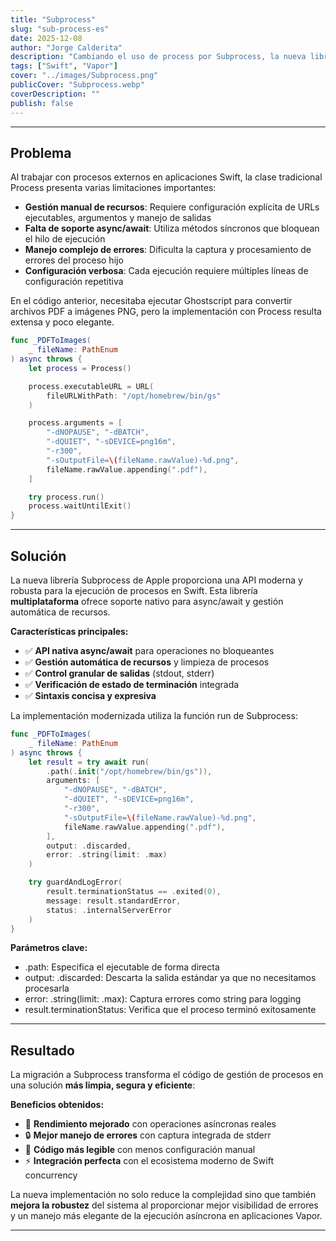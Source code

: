 ```yaml
---
title: "Subprocess"
slug: "sub-process-es"
date: 2025-12-08
author: "Jorge Calderita"
description: "Cambiando el uso de process por Subprocess, la nueva libreria Subprocess es un paquete multiplataforma para lanzar procesos en Swift."
tags: ["Swift", "Vapor"]
cover: "../images/Subprocess.png"
publicCover: "Subprocess.webp"
coverDescription: ""
publish: false
---
```

---
## Problema

Al trabajar con procesos externos en aplicaciones <span class="high">Swift</span>, la clase tradicional <span class="high">Process</span> presenta varias limitaciones importantes:

- **Gestión manual de recursos**: Requiere configuración explícita de URLs ejecutables, argumentos y manejo de salidas
- **Falta de soporte async/await**: Utiliza métodos síncronos que bloquean el hilo de ejecución
- **Manejo complejo de errores**: Dificulta la captura y procesamiento de errores del proceso hijo
- **Configuración verbosa**: Cada ejecución requiere múltiples líneas de configuración repetitiva

En el código anterior, necesitaba ejecutar <span class="high">Ghostscript</span> para convertir archivos PDF a imágenes PNG, pero la implementación con <span class="high">Process</span> resulta extensa y poco elegante.

```swift
func _PDFToImages(
    _ fileName: PathEnum
) async throws {
    let process = Process()

    process.executableURL = URL(
        fileURLWithPath: "/opt/homebrew/bin/gs"
    )

    process.arguments = [
        "-dNOPAUSE", "-dBATCH",
        "-dQUIET", "-sDEVICE=png16m",
        "-r300",
        "-sOutputFile=\(fileName.rawValue)-%d.png",
        fileName.rawValue.appending(".pdf"),
    ]

    try process.run()
    process.waitUntilExit()
}
```

---

## Solución

La nueva librería <span class="high">Subprocess</span> de Apple proporciona una API moderna y robusta para la ejecución de procesos en <span class="high">Swift</span>. Esta librería **multiplataforma** ofrece soporte nativo para <span class="high">async/await</span> y gestión automática de recursos.

**Características principales:**
- ✅ **API nativa async/await** para operaciones no bloqueantes
- ✅ **Gestión automática de recursos** y limpieza de procesos
- ✅ **Control granular de salidas** (stdout, stderr)
- ✅ **Verificación de estado de terminación** integrada
- ✅ **Sintaxis concisa y expresiva**

La implementación modernizada utiliza la función <span class="high">run</span> de <span class="high">Subprocess</span>:

```swift
func _PDFToImages(
    _ fileName: PathEnum
) async throws {
    let result = try await run(
        .path(.init("/opt/homebrew/bin/gs")),
        arguments: [
            "-dNOPAUSE", "-dBATCH",
            "-dQUIET", "-sDEVICE=png16m",
            "-r300",
            "-sOutputFile=\(fileName.rawValue)-%d.png",
            fileName.rawValue.appending(".pdf"),
        ],
        output: .discarded,
        error: .string(limit: .max)
    )

    try guardAndLogError(
        result.terminationStatus == .exited(0),
        message: result.standardError,
        status: .internalServerError
    )
}
```

**Parámetros clave:**
- <span class="high">.path</span>: Especifica el ejecutable de forma directa
- <span class="high">output: .discarded</span>: Descarta la salida estándar ya que no necesitamos procesarla
- <span class="high">error: .string(limit: .max)</span>: Captura errores como string para logging
- <span class="high">result.terminationStatus</span>: Verifica que el proceso terminó exitosamente

---

## Resultado

La migración a <span class="high">Subprocess</span> transforma el código de gestión de procesos en una solución **más limpia, segura y eficiente**:

**Beneficios obtenidos:**
- 🚀 **Rendimiento mejorado** con operaciones asíncronas reales
- 🔒 **Mejor manejo de errores** con captura integrada de stderr
- 📝 **Código más legible** con menos configuración manual
- ⚡ **Integración perfecta** con el ecosistema moderno de Swift concurrency

La nueva implementación no solo reduce la complejidad sino que también **mejora la robustez** del sistema al proporcionar mejor visibilidad de errores y un manejo más elegante de la ejecución asíncrona en aplicaciones <span class="high">Vapor</span>.

---

